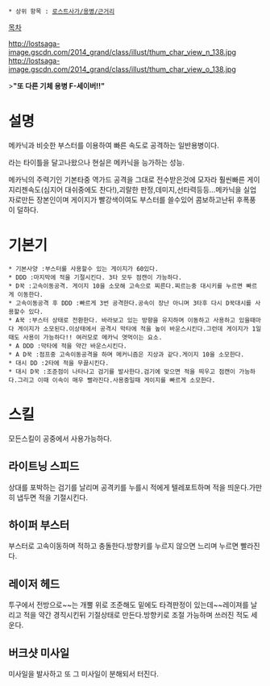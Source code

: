  * 상위 항목 : [[로스트사가/용병/근거리]]

[[목차]]

http://lostsaga-image.gscdn.com/2014_grand/class/illust/thum_char_view_n_138.jpg
http://lostsaga-image.gscdn.com/2014_grand/class/illust/thum_char_view_o_138.jpg

>'''"또 다른 기체 용병 F-세이버!!"'''

= 설명 =
메카닉과 비슷한 부스터를 이용하여 빠른 속도로 공격하는 일반용병이다.

라는 타이틀을 달고나왔으나 현실은 메카닉을 능가하는 성능.

메카닉의 주력기인 기본타중 역가드 공격을 그대로 전수받은것에 모자라 훨씬빠른 게이지리젠속도(심지어 대쉬중에도 찬다!),괴랄한 판정,데미지,선타력등등...메카닉을 실업자로만든 장본인이며 게이지가 빨강색이여도 부스터를 쓸수있어 콤보하고난뒤 후폭풍이 덜하다. 

= 기본기 =
 * 기본사양 :부스터를 사용할수 있는 게이지가 60있다.
 * DDD :마지막에 적을 기절시킨다. 3타 모두 점캔이 가능하다.
 * D꾹 :고속이동공격. 게이지 10을 소모해 고속으로 찌른다.찌르는중 대시키를 누르면 빠르게 이동한다.
 * 고속이동공격 후 DDD :빠르게 3번 공격한다.공속이 장난 아니며 3타후 다시 D꾹대시를 사용할수 있다.
 * A꾹 :부스터 상태로 전환한다. 바라보고 있는 방향을 유지하며 이동하고 사용하고 있을때마다 게이지가 소모된다.이상태에서 공격시 막타에 적을 높이 바운스시킨다.그런데 게이지가 1일때도 사용이 가능하다!! 여러모로 메카닉 엿먹이는 요소.
 * A DDD :막타에 적을 약간 바운스시킨다.
 * A D꾹 :점프중 고속이동공격을 하며 메커니즘은 지상과 같다.게이지 10을 소모한다.
 * 대시 DD :2타에 적을 무끓시킨다.
 * 대시 D꾹 :조준점이 나타나고 검기를 발사한다.검기에 맞으면 적을 띄우고 점캔이 가능하다.그리고 이때 이속이 매우 빨라진다.사용중일때 게이지를 빠르게 소모한다.

= 스킬 =
모든스킬이 공중에서 사용가능하다.
== 라이트닝 스피드 ==
상대를 포박하는 검기를 날리며 공격키를 누를시 적에게 텔레포트하며 적을 띄운다.가만히 냅두면 적을 기절시킨다.

== 하이퍼 부스터 ==
부스터로 고속이동하며 적하고 충돌한다.방향키를 누르지 않으면 느리며 누르면 빨라진다.

== 레이저 헤드 ==
투구에서 전방으로~~는 개뿔 위로 조준해도 밑에도 타격판정이 있는데~~레이져를 날리고 적을 약간 경직시킨뒤 기절상태로 만든다.방향키로 조절 가능하며 쓰러진 적도 세운다.

== 버크샷 미사일 ==
미사일을 발사하고 또 그 미사일이 분해되서 터진다.
